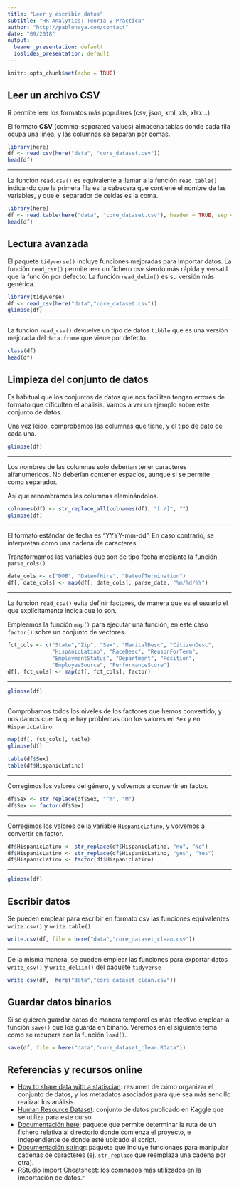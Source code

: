 ```yaml
---
title: "Leer y escribir datos"
subtitle: "HR Analytics: Teoría y Práctica"
author: "http://pablohaya.com/contact"
date: "09/2018"
output:
  beamer_presentation: default
  ioslides_presentation: default
---
```


```r
knitr::opts_chunk$set(echo = TRUE)
```

## Leer un archivo CSV

R permite leer los formatos más populares (csv, json, xml, xls, xlsx...). 

El formato **CSV** (comma-separated values) almacena tablas donde cada fila ocupa una línea, y las columnas se separan por comas.

```r
library(here)
df <- read.csv(here("data", "core_dataset.csv"))
head(df)
```

---

La función `read.csv()` es equivalente a llamar a la función `read.table()` indicando que la primera fila es la cabecera que contiene el nombre de las variables, y que el separador de celdas es la coma.

```r
library(here)
df <- read.table(here("data", "core_dataset.csv"), header = TRUE, sep = ",")
head(df)
```

## Lectura avanzada

El paquete `tidyverse()` incluye funciones mejoradas para importar datos. La función `read_csv()` permite leer un fichero csv siendo más rápida y versatil que la función por defecto. La función `read_delim()` es su versión más genérica.

```r
library(tidyverse)
df <- read_csv(here("data","core_dataset.csv"))
glimpse(df)
```

---

La función `read_csv()` devuelve un tipo de datos `tibble` que es una versión mejorada del `data.frame` que viene por defecto.

```r
class(df)
head(df)
```

## Limpieza del conjunto de datos

Es habitual que los conjuntos de datos que nos faciliten tengan errores de formato que dificulten el análisis. Vamos a ver un ejemplo sobre este conjunto de datos.

Una vez leido, comprobamos las columnas que tiene, y el tipo de dato de cada una.

```r
glimpse(df)
```

---

Los nombres de las columnas solo deberían tener caracteres alfanuméricos. No deberían contener espacios, aunque si se permite `_` como separador.

Así que renombramos las columnas eleminándolos.

```r
colnames(df) <- str_replace_all(colnames(df), "[ /]", "")
glimpse(df)
```

---

El formato estándar de fecha es "YYYY-mm-dd". En caso contrario, se interpretan como una cadena de caracteres.

Transformamos las variables que son de tipo fecha mediante la función `parse_cols()`

```r
date_cols <- c("DOB", "DateofHire", "DateofTermination")
df[, date_cols] <- map(df[, date_cols], parse_date, "%m/%d/%Y")
```

---

La función `read_csv()` evita definir factores, de manera que es el usuario el que explícitamente indica que lo son.

Empleamos la función `map()` para ejecutar una función, en este caso `factor()` sobre un conjunto de vectores. 

```r
fct_cols <- c("State","Zip", "Sex", "MaritalDesc", "CitizenDesc", 
              "HispanicLatino", "RaceDesc", "ReasonForTerm", 
              "EmploymentStatus", "Department", "Position", 
              "EmployeeSource", "PerformanceScore")
df[, fct_cols] <- map(df[, fct_cols], factor)
```
---

```r
glimpse(df)
```

---

Comprobamos todos los niveles de los factores que hemos convertido, y nos damos cuenta que hay problemas con los valores en `Sex` y en `HispanicLatino`.

```r
map(df[, fct_cols], table)
glimpse(df)
```

```r
table(df$Sex)
table(df$HispanicLatino)
```

---

Corregimos los valores del género, y volvemos a convertir en factor.

```r
df$Sex <- str_replace(df$Sex, "^m", "M")
df$Sex <- factor(df$Sex)
```

---

Corregimos los valores de la variable `HispanicLatino`, y volvemos a convertir en factor.

```r
df$HispanicLatino <- str_replace(df$HispanicLatino, "no", "No")
df$HispanicLatino <- str_replace(df$HispanicLatino, "yes", "Yes")
df$HispanicLatino <- factor(df$HispanicLatino)
```

---

```r
glimpse(df)
```

## Escribir datos

Se pueden emplear para escribir en formato csv las funciones equivalentes `write.csv()` y `write.table()` 

```r
write.csv(df, file = here("data","core_dataset_clean.csv"))
```

---

De la misma manera, se pueden emplear las funciones para exportar datos `write_csv()` y `write_deliim()` del paquete `tidyverse`

```r
write_csv(df,  here("data","core_dataset_clean.csv"))
```

## Guardar datos binarios

Si se quieren guardar datos de manera temporal es más efectivo emplear la función `save()` que los guarda en binario. Veremos en el siguiente tema como se recupera con la función `load()`.

```r
save(df, file = here("data","core_dataset_clean.RData"))
```

## Referencias y recursos online

* [How to share data with a statiscian](https://github.com/jtleek/datasharing): resumen de cómo organizar el conjunto de datos, y los metadatos asociados para que sea más sencillo realizar los análisis.
* [Human Resource Dataset](https://www.kaggle.com/rhuebner/human-resources-data-set): conjunto de datos publicado en Kaggle que se utiliza para este curso
* [Documentación here](https://here.r-lib.org/): paquete que permite determinar la ruta de un fichero relativa al directorio donde comienza el proyecto, e independiente de donde esté ubicado el script.
* [Documentación stringr](https://www.rdocumentation.org/packages/stringr/versions/1.3.1): paquete que incluye funcionaes para manipular cadenas de caracteres (ej. `str_replace` que reemplaza una cadena por otra).
* [RStudio Import Cheatsheet](https://rawgit.com/rstudio/cheatsheets/master/data-import.pdf): los comnados más utilizados en la importación de datos.r